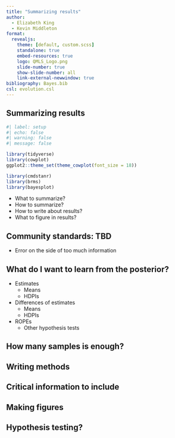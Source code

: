 ```yaml
---
title: "Summarizing results"
author:
  - Elizabeth King
  - Kevin Middleton
format:
  revealjs:
    theme: [default, custom.scss]
    standalone: true
    embed-resources: true
    logo: QMLS_Logo.png
    slide-number: true
    show-slide-number: all
    link-external-newwindow: true
bibliography: Bayes.bib
csl: evolution.csl
---
```


## Summarizing results

```r
#| label: setup
#| echo: false
#| warning: false
#| message: false

library(tidyverse)
library(cowplot)
ggplot2::theme_set(theme_cowplot(font_size = 18))

library(cmdstanr)
library(brms)
library(bayesplot)
```

- What to summarize?
- How to summarize?
- How to write about results?
- What to figure in results?


## Community standards: TBD

- Error on the side of too much information


## What do I want to learn from the posterior?

- Estimates
    - Means
    - HDPIs
- Differences of estimates
    - Means
    - HDPIs
- ROPEs
    - Other hypothesis tests


## How many samples is enough?


## Writing methods


## Critical information to include


## Making figures


## Hypothesis testing?

